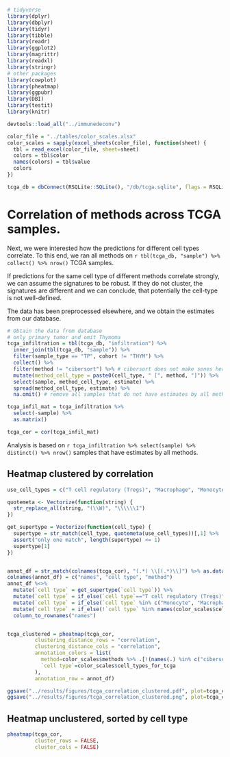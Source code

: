 ```r
# tidyverse
library(dplyr)
library(dbplyr)
library(tidyr)
library(tibble)
library(readr)
library(ggplot2)
library(magrittr)
library(readxl)
library(stringr)
# other packages
library(cowplot)
library(pheatmap)
library(ggpubr)
library(DBI)
library(testit)
library(knitr)

devtools::load_all("../immunedeconv")

color_file = "../tables/color_scales.xlsx"
color_scales = sapply(excel_sheets(color_file), function(sheet) {
  tbl = read_excel(color_file, sheet=sheet)
  colors = tbl$color
  names(colors) = tbl$value
  colors
})

tcga_db = dbConnect(RSQLite::SQLite(), "/db/tcga.sqlite", flags = RSQLite::SQLITE_RO)
```

# Correlation of methods across TCGA samples. 

Next, we were interested how the predictions for different cell types correlate. 
To this end, we ran all methods on `r tbl(tcga_db, "sample") %>% collect() %>% nrow()` TCGA samples. 

If predictions for the same cell type of different methods correlate strongly, we 
can assume the signatures to be robust. If they do not cluster, 
the signatures are different and we can conclude, that potentially the cell-type is not well-defined. 

The data has been preprocessed elsewhere, and we obtain the estimates from our database. 

```r
# Obtain the data from database
# only primary tumor and omit Thymoma
tcga_infiltration = tbl(tcga_db, "infiltration") %>%
  inner_join(tbl(tcga_db, "sample")) %>%
  filter(sample_type == "TP", cohort != "THYM") %>% 
  collect() %>% 
  filter(method != "cibersort") %>% # cibersort does not make senes here, as it only compares relative fractions. 
  mutate(method_cell_type = paste0(cell_type, " [", method, "]")) %>%
  select(sample, method_cell_type, estimate) %>%
  spread(method_cell_type, estimate) %>% 
  na.omit() # remove all samples that do not have estimates by all methods (LAML does not have TIMER estimates. )

tcga_infil_mat = tcga_infiltration %>%
  select(-sample) %>% 
  as.matrix()

tcga_cor = cor(tcga_infil_mat)
```

Analysis is based on `r tcga_infiltration %>% select(sample) %>% distinct() %>% nrow()` samples that have estimates by all methods. 

## Heatmap clustered by correlation
```r
use_cell_types = c("T cell regulatory (Tregs)", "Macrophage", "Monocyte", names(color_scales$cell_types_for_tcga))

quotemeta <- Vectorize(function(string) {
  str_replace_all(string, "(\\W)", "\\\\\\1")
})

get_supertype = Vectorize(function(cell_type) {
  supertype = str_match(cell_type, quotemeta(use_cell_types))[,1] %>% .[!is.na(.)]
  assert("only one match", length(supertype) <= 1)
  supertype[1]
})


annot_df = str_match(colnames(tcga_cor), "(.*) \\[(.*)\\]") %>% as.data.frame() 
colnames(annot_df) = c("names", "cell type", "method") 
annot_df %<>% 
  mutate(`cell type` = get_supertype(`cell type`)) %>%
  mutate(`cell type` = if_else(`cell type`=="T cell regulatory (Tregs)", "T cell CD4+", `cell type`)) %>%
  mutate(`cell type` = if_else(`cell type` %in% c("Monocyte", "Macrophage"), "Macrophage/Monocyte", `cell type`)) %>%
  mutate(`cell type` = if_else(!`cell type` %in% names(color_scales$cell_types_for_tcga), "other immune cells", `cell type`)) %>%
  column_to_rownames("names") 


tcga_clustered = pheatmap(tcga_cor, 
         clustering_distance_rows = "correlation",
         clustering_distance_cols = "correlation",
         annotation_colors = list(
           method=color_scales$methods %>% .[!(names(.) %in% c("cibersort", "backup1"))],
           `cell type`=color_scales$cell_types_for_tcga
         ),
         annotation_row = annot_df)

ggsave("../results/figures/tcga_correlation_clustered.pdf", plot=tcga_clustered$gtable)
ggsave("../results/figures/tcga_correlation_clustered.png", plot=tcga_clustered$gtable, dpi=1200)
```

## Heatmap unclustered, sorted by cell type
```r
pheatmap(tcga_cor,
         cluster_rows = FALSE,
         cluster_cols = FALSE)
```